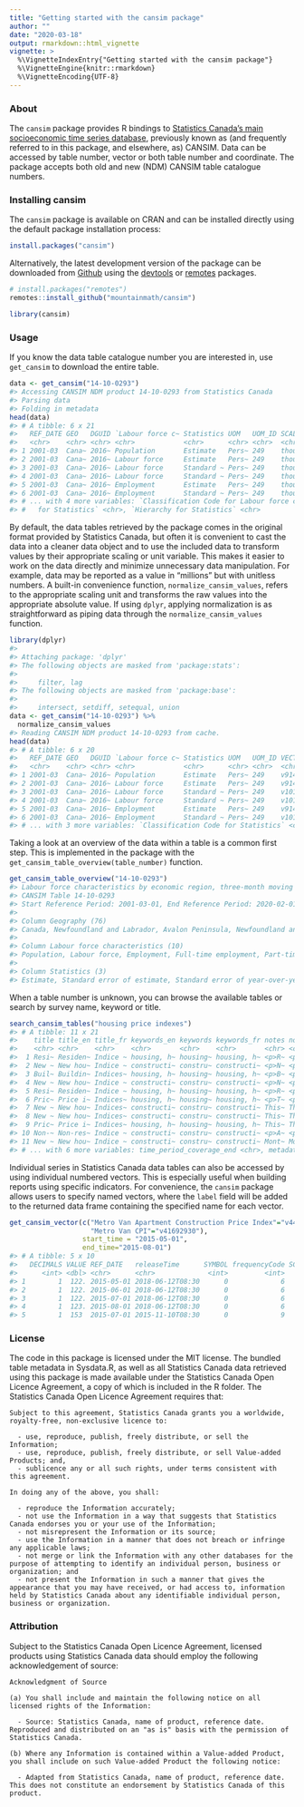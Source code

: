 ```yaml
---
title: "Getting started with the cansim package"
author: ""
date: "2020-03-18"
output: rmarkdown::html_vignette
vignette: >
  %\VignetteIndexEntry{"Getting started with the cansim package"}
  %\VignetteEngine{knitr::rmarkdown}
  %\VignetteEncoding{UTF-8}
---
```




### About

The `cansim` package provides R bindings to [Statistics Canada’s main socioeconomic time series database](https://www150.statcan.gc.ca/n1/en/type/data), previously known as (and frequently referred to in this package, and elsewhere, as) CANSIM. Data can be accessed by table number, vector or both table number and coordinate. The package accepts both old and new (NDM) CANSIM table catalogue numbers.

### Installing cansim

The `cansim` package is available on CRAN and can be installed directly using the default package installation process:

```r
install.packages("cansim")
```
Alternatively, the latest development version of the package can be downloaded from [Github](https://github.com/mountainMath/cansim) using the [devtools](https://cran.r-project.org/package=devtools) or [remotes](https://cran.r-project.org/package=remotes) packages.

```r
# install.packages("remotes")
remotes::install_github("mountainmath/cansim")

library(cansim)
```

### Usage

If you know the data table catalogue number you are interested in, use `get_cansim` to download the entire table.

```r
data <- get_cansim("14-10-0293")
#> Accessing CANSIM NDM product 14-10-0293 from Statistics Canada
#> Parsing data
#> Folding in metadata
head(data)
#> # A tibble: 6 x 21
#>   REF_DATE GEO   DGUID `Labour force c~ Statistics UOM   UOM_ID SCALAR_FACTOR SCALAR_ID VECTOR COORDINATE   VALUE STATUS SYMBOL TERMINATED DECIMALS GeoUID
#>   <chr>    <chr> <chr> <chr>            <chr>      <chr> <chr>  <chr>         <chr>     <chr>  <chr>        <dbl> <chr>  <chr>  <chr>      <chr>    <chr> 
#> 1 2001-03  Cana~ 2016~ Population       Estimate   Pers~ 249    thousands     3         v9141~ 1.1.1      24281.  <NA>   <NA>   <NA>       1        11124 
#> 2 2001-03  Cana~ 2016~ Labour force     Estimate   Pers~ 249    thousands     3         v9141~ 1.2.1      15758.  <NA>   <NA>   <NA>       1        11124 
#> 3 2001-03  Cana~ 2016~ Labour force     Standard ~ Pers~ 249    thousands     3         v1018~ 1.2.2         33   <NA>   <NA>   <NA>       1        11124 
#> 4 2001-03  Cana~ 2016~ Labour force     Standard ~ Pers~ 249    thousands     3         v1018~ 1.2.3         NA   ..     <NA>   <NA>       1        11124 
#> 5 2001-03  Cana~ 2016~ Employment       Estimate   Pers~ 249    thousands     3         v9141~ 1.3.1      14572.  <NA>   <NA>   <NA>       1        11124 
#> 6 2001-03  Cana~ 2016~ Employment       Standard ~ Pers~ 249    thousands     3         v1018~ 1.3.2         36.3 <NA>   <NA>   <NA>       1        11124 
#> # ... with 4 more variables: `Classification Code for Labour force characteristics` <chr>, `Hierarchy for Labour force characteristics` <chr>, `Classification Code
#> #   for Statistics` <chr>, `Hierarchy for Statistics` <chr>
```
By default, the data tables retrieved by the package comes in the original format provided by Statistics Canada, but often it is convenient to cast the data into a cleaner data object and to use the included data to transform values by their appropriate scaling or unit variable. This makes it easier to work on the data directly and minimize unnecessary data manipulation. For example, data may be reported as a value in "millions" but with unitless numbers. A built-in convenience function, `normalize_cansim_values`, refers to the appropriate scaling unit and transforms the raw values into the appropriate absolute value. If using `dplyr`, applying normalization is as straightforward as piping data through the `normalize_cansim_values` function.

```r
library(dplyr)
#> 
#> Attaching package: 'dplyr'
#> The following objects are masked from 'package:stats':
#> 
#>     filter, lag
#> The following objects are masked from 'package:base':
#> 
#>     intersect, setdiff, setequal, union
data <- get_cansim("14-10-0293") %>%
  normalize_cansim_values
#> Reading CANSIM NDM product 14-10-0293 from cache.
head(data)
#> # A tibble: 6 x 20
#>   REF_DATE GEO   DGUID `Labour force c~ Statistics UOM   UOM_ID VECTOR COORDINATE   VALUE STATUS SYMBOL TERMINATED DECIMALS GeoUID `Classification~ `Hierarchy for ~
#>   <chr>    <chr> <chr> <chr>            <chr>      <chr> <chr>  <chr>  <chr>        <dbl> <chr>  <chr>  <chr>      <chr>    <chr>  <chr>            <chr>           
#> 1 2001-03  Cana~ 2016~ Population       Estimate   Pers~ 249    v9141~ 1.1.1       2.43e7 <NA>   <NA>   <NA>       1        11124  <NA>             1               
#> 2 2001-03  Cana~ 2016~ Labour force     Estimate   Pers~ 249    v9141~ 1.2.1       1.58e7 <NA>   <NA>   <NA>       1        11124  <NA>             1.2             
#> 3 2001-03  Cana~ 2016~ Labour force     Standard ~ Pers~ 249    v1018~ 1.2.2       3.30e4 <NA>   <NA>   <NA>       1        11124  <NA>             1.2             
#> 4 2001-03  Cana~ 2016~ Labour force     Standard ~ Pers~ 249    v1018~ 1.2.3      NA      ..     <NA>   <NA>       1        11124  <NA>             1.2             
#> 5 2001-03  Cana~ 2016~ Employment       Estimate   Pers~ 249    v9141~ 1.3.1       1.46e7 <NA>   <NA>   <NA>       1        11124  <NA>             1.2.3           
#> 6 2001-03  Cana~ 2016~ Employment       Standard ~ Pers~ 249    v1018~ 1.3.2       3.63e4 <NA>   <NA>   <NA>       1        11124  <NA>             1.2.3           
#> # ... with 3 more variables: `Classification Code for Statistics` <chr>, `Hierarchy for Statistics` <chr>, Date <date>
```
Taking a look at an overview of the data within a table is a common first step. This is implemented in the package with the `get_cansim_table_overview(table_number)` function.

```r
get_cansim_table_overview("14-10-0293")
#> Labour force characteristics by economic region, three-month moving average, unadjusted for seasonality, last 5 months
#> CANSIM Table 14-10-0293
#> Start Reference Period: 2001-03-01, End Reference Period: 2020-02-01, Frequency: Monthly
#> 
#> Column Geography (76)
#> Canada, Newfoundland and Labrador, Avalon Peninsula, Newfoundland and Labrador, South Coast-Burin Peninsula and Notre Dame-Central Bonavista Bay, Newfoundland and Labrador, West Coast-Northern Peninsula-Labrador, Newfoundland and Labrador, Prince Edward Island, Nova Scotia, Cape Breton, Nova Scotia, North Shore, Nova Scotia, Annapolis Valley, Nova Scotia, ...
#> 
#> Column Labour force characteristics (10)
#> Population, Labour force, Employment, Full-time employment, Part-time employment, Unemployment, Not in labour force, Unemployment rate, Participation rate, Employment rate
#> 
#> Column Statistics (3)
#> Estimate, Standard error of estimate, Standard error of year-over-year change
```
When a table number is unknown, you can browse the available tables or search by survey name, keyword or title.

```r
search_cansim_tables("housing price indexes")
#> # A tibble: 11 x 21
#>    title title_en title_fr keywords_en keywords keywords_fr notes notes_en notes_fr state subject date_published frequency revision_id time_period_cov~
#>    <chr> <chr>    <chr>    <chr>       <chr>    <chr>       <chr> <chr>    <chr>    <chr> <chr>   <chr>          <chr>     <chr>       <chr>           
#>  1 Resi~ Residen~ Indice ~ housing, h~ housing~ housing, h~ <p>R~ <p>Resi~ <p>Indi~ acti~ econom~ 2020-01-29 08~ P3M       1afb8a35-7~ 2017-01-01 00:0~
#>  2 New ~ New hou~ Indice ~ constructi~ constru~ constructi~ <p>N~ <p>New ~ <p>Indi~ acti~ econom~ 2020-02-20 08~ P1Y       bcf699b7-4~ 2017-01-01 00:0~
#>  3 Buil~ Buildin~ Indices~ housing, h~ housing~ housing, h~ <p>B~ <p>Buil~ <p>Indi~ acti~ econom~ 2020-02-06 08~ P3M       f309593c-0~ 1981-01-01 00:0~
#>  4 New ~ New hou~ Indice ~ constructi~ constru~ constructi~ <p>N~ <p>New ~ <p>Indi~ acti~ econom~ 2020-02-20 08~ P1M       ee45fd0b-0~ 1981-01-01 00:0~
#>  5 Resi~ Residen~ Indice ~ housing, h~ housing~ housing, h~ <p>R~ <p>Resi~ <p>Les ~ acti~ econom~ 2019-11-14 08~ P1Y       d6a7c8d3-5~ 2017-01-01 00:0~
#>  6 Pric~ Price i~ Indices~ housing, h~ housing~ housing, h~ <p>T~ <p>This~ Ce tabl~ acti~ econom~ 2017-02-27 08~ P3M       b8454b05-c~ 1986-01-01 00:0~
#>  7 New ~ New hou~ Indices~ constructi~ constru~ constructi~ This~ This ta~ Ce tabl~ acti~ econom~ 2017-02-27 08~ P1M       6c21294a-9~ 1981-01-01 00:0~
#>  8 New ~ New hou~ Indices~ constructi~ constru~ constructi~ This~ This ta~ Ce tabl~ acti~ econom~ 2017-02-27 08~ P1M       35fc176d-3~ 1981-01-01 00:0~
#>  9 Pric~ Price i~ Indices~ housing, h~ housing~ housing, h~ This~ This ta~ Ce tabl~ acti~ econom~ 2017-02-27 08~ P3M       f7abbbfd-0~ 1981-01-01 00:0~
#> 10 Non-~ Non-res~ Indice ~ constructi~ constru~ constructi~ <p>A~ <p>Arch~ <p>Arch~ acti~ econom~ 2018-05-23 08~ P3M       592129f5-2~ 1981-01-01 00:0~
#> 11 New ~ New hou~ Indice ~ constructi~ constru~ constructi~ Mont~ Monthly~ Indice ~ acti~ econom~ 2017-03-09 08~ P1Y       38bfc609-7~ 2007-01-01 00:0~
#> # ... with 6 more variables: time_period_coverage_end <chr>, metadata_created <chr>, metadata_modified <chr>, url_en <chr>, url_fr <chr>, cansim_table_number <chr>
```
Individual series in Statistics Canada data tables can also be accessed by using individual numbered vectors. This is especially useful when building reports using specific indicators. For convenience, the `cansim` package allows users to specify named vectors, where the `label` field will be added to the returned data frame containing the specified name for each vector.

```r
get_cansim_vector(c("Metro Van Apartment Construction Price Index"="v44176267",
                    "Metro Van CPI"="v41692930"),
                  start_time = "2015-05-01",
                  end_time="2015-08-01")
#> # A tibble: 5 x 10
#>   DECIMALS VALUE REF_DATE   releaseTime      SYMBOL frequencyCode SCALAR_ID COORDINATE           VECTOR    label                                       
#>      <int> <dbl> <chr>      <chr>             <int>         <int>     <int> <chr>                <chr>     <chr>                                       
#> 1        1  122. 2015-05-01 2018-06-12T08:30      0             6         0 27.2.0.0.0.0.0.0.0.0 v41692930 Metro Van CPI                               
#> 2        1  122. 2015-06-01 2018-06-12T08:30      0             6         0 27.2.0.0.0.0.0.0.0.0 v41692930 Metro Van CPI                               
#> 3        1  122. 2015-07-01 2018-06-12T08:30      0             6         0 27.2.0.0.0.0.0.0.0.0 v41692930 Metro Van CPI                               
#> 4        1  123. 2015-08-01 2018-06-12T08:30      0             6         0 27.2.0.0.0.0.0.0.0.0 v41692930 Metro Van CPI                               
#> 5        1  153  2015-07-01 2015-11-10T08:30      0             9         0 8.7.1.0.0.0.0.0.0.0  v44176267 Metro Van Apartment Construction Price Index
```

### License


The code in this package is licensed under the MIT license. The bundled table metadata in Sysdata.R, as well as all Statistics Canada data retrieved using this package is made available under the Statistics Canada Open Licence Agreement, a copy of which is included in the R folder. The Statistics Canada Open Licence Agreement requires that: 
```
Subject to this agreement, Statistics Canada grants you a worldwide, royalty-free, non-exclusive licence to:

  - use, reproduce, publish, freely distribute, or sell the Information;
  - use, reproduce, publish, freely distribute, or sell Value-added Products; and,
  - sublicence any or all such rights, under terms consistent with this agreement.

In doing any of the above, you shall:

  - reproduce the Information accurately;
  - not use the Information in a way that suggests that Statistics Canada endorses you or your use of the Information;
  - not misrepresent the Information or its source;
  - use the Information in a manner that does not breach or infringe any applicable laws;
  - not merge or link the Information with any other databases for the purpose of attempting to identify an individual person, business or organization; and
  - not present the Information in such a manner that gives the appearance that you may have received, or had access to, information held by Statistics Canada about any identifiable individual person, business or organization.
```

### Attribution

Subject to the Statistics Canada Open Licence Agreement, licensed products using Statistics Canada data should employ the following acknowledgement of source:
```
Acknowledgment of Source

(a) You shall include and maintain the following notice on all licensed rights of the Information:

  - Source: Statistics Canada, name of product, reference date. Reproduced and distributed on an "as is" basis with the permission of Statistics Canada.

(b) Where any Information is contained within a Value-added Product, you shall include on such Value-added Product the following notice:

  - Adapted from Statistics Canada, name of product, reference date. This does not constitute an endorsement by Statistics Canada of this product.
```



